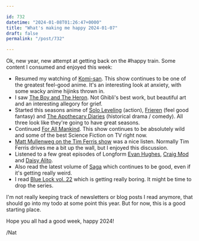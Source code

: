 ```yaml
---

id: 732
datetime: "2024-01-08T01:26:47+0000"
title: "What's making me happy 2024-01-07"
draft: false
permalink: "/post/732"

---
```


Ok, new year, new attempt at getting back on the #happy train. Some content I consumed and enjoyed this week:

 - Resumed my watching of [Komi-san](https://www.animenewsnetwork.com/encyclopedia/anime.php?id=24369). This show continues to be one of the greatest feel-good anime. It's an interesting look at anxiety, with some wacky anime hijinks thrown in.
 - I saw [The Boy and The Heron](https://en.wikipedia.org/wiki/The_Boy_and_the_Heron). Not Ghibli's best work, but beautiful art and an interesting allegory for grief.
 - Started this seasons anime of [Solo Leveling](https://www.animenewsnetwork.com/encyclopedia/anime.php?id=26000) (action), [Frieren](https://www.animenewsnetwork.com/encyclopedia/anime.php?id=26334) (feel good fantasy) and [The Apothecary Diaries](https://www.animenewsnetwork.com/encyclopedia/anime.php?id=27141) (historical drama / comedy). All three look like they're going to have great seasons.
 - Continued [For All Mankind](https://en.wikipedia.org/wiki/For_All_Mankind_(TV_series)). This show continues to be absolutely wild and some of the best Science Fiction on TV right now.
 - [Matt Mullenweg on the Tim Ferris show](https://tim.blog/2023/12/29/matt-mullenweg-2/) was a nice listen. Normally Tim Ferris drives me a bit up the wall, but I enjoyed this discussion. 
 - Listened to a few great episodes of Longform [Evan Hughes](https://longform.org/player/longform-podcast-555-evan-hughes), [Craig Mod](https://longform.org/player/longform-podcast-559-craig-mod) and [Daisy Alito](https://longform.org/player/longform-podcast-562-daisy-alioto).
 - Also read the latest volume of [Saga](https://www.goodreads.com/book/show/29237226-saga-volume-11) which continues to be good, even if it's getting really weird.
 - I read [Blue Lock vol. 22](https://www.goodreads.com/book/show/200089888-blue-lock-vol-22) which is getting really boring. It might be time to drop the series.

I'm not really keeping track of newsletters or blog posts I read anymore, that should go into my todo at some point this year. But for now, this is a good starting place.

Hope you all had a good week, happy 2024!

/Nat
